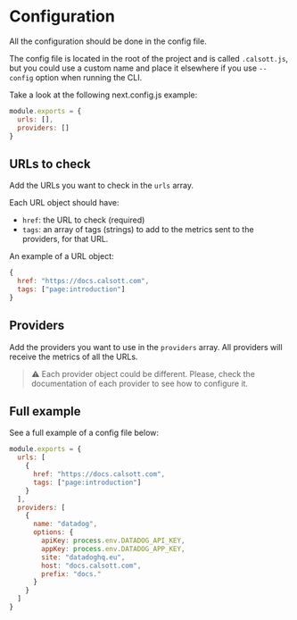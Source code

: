 # Configuration

All the configuration should be done in the config file.

The config file is located in the root of the project and is called `.calsott.js`, but you could use
a custom name and place it elsewhere if you use `--config` option when running the CLI.

Take a look at the following next.config.js example:
  
```js
module.exports = {
  urls: [],
  providers: []
}
```

## URLs to check

Add the URLs you want to check in the `urls` array. 

Each URL object should have:

- `href`: the URL to check (required)
- `tags`: an array of tags (strings) to add to the metrics sent to the providers, for that URL.

An example of a URL object:

```js
{
  href: "https://docs.calsott.com",
  tags: ["page:introduction"]
}
```

## Providers

Add the providers you want to use in the `providers` array. All providers will receive the metrics of all the URLs.

> ⚠️ Each provider object could be different. Please, check the documentation of each provider to see how to configure it.

## Full example

See a full example of a config file below:

```js
module.exports = {
  urls: [
    {
      href: "https://docs.calsott.com",
      tags: ["page:introduction"]
    }
  ],
  providers: [
    {
      name: "datadog",
      options: {
        apiKey: process.env.DATADOG_API_KEY,
        appKey: process.env.DATADOG_APP_KEY,
        site: "datadoghq.eu",
        host: "docs.calsott.com",
        prefix: "docs."
      }
    }
  ]
}
```